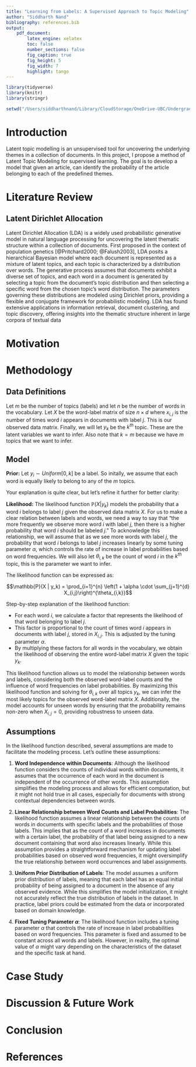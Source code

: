 ```yaml
---
title: "Learning from Labels: A Supervised Approach to Topic Modeling"
author: "Siddharth Nand"
bibliography: references.bib
output: 
    pdf_document:
        latex_engine: xelatex
        toc: false
        number_sections: false
        fig_caption: true
        fig_height: 5
        fig_width: 7
        highlight: tango
---
```


```r
library(tidyverse)
library(knitr)
library(stringr)

setwd("/Users/siddharthnand/Library/CloudStorage/OneDrive-UBC/Undergrad Courses/W2023/STAT 477C Special Topics in Statistics - BAYESIAN STATS/Project")
```

# Introduction
Latent topic modelling is an unsupervised tool for uncovering the underlying themes in a collection of documents. In this project, I propose a method of Latent Topic Modeling for supervised learning. The goal is to develop a model that given an article, can identify the probability of the article belonging to each of the predefined themes.

# Literature Review

## Latent Dirichlet Allocation
Latent Dirichlet Allocation (LDA) is a widely used probabilistic generative model in natural language processing for uncovering the latent thematic structure within a collection of documents. First proposed in the context of population genetics [@Pritchard2000; @Falush2003], LDA posits a hierarchical Bayesian model where each document is represented as a mixture of latent topics, and each topic is characterized by a distribution over words. The generative process assumes that documents exhibit a diverse set of topics, and each word in a document is generated by selecting a topic from the document's topic distribution and then selecting a specific word from the chosen topic's word distribution. The parameters governing these distributions are modeled using Dirichlet priors, providing a flexible and conjugate framework for probabilistic modeling. LDA has found extensive applications in information retrieval, document clustering, and topic discovery, offering insights into the thematic structure inherent in large corpora of textual data

# Motivation

# Methodology

## Data Definitions

Let $m$ be the number of topics (labels) and let $n$ be the number of words in the vocabulary. Let $X$ be the word-label matrix of size $n \times d$ where $x_{i, j}$ is the number of times word $i$ appears in documents with label $j$. This is our observed data matrix. Finally, we will let $y_k$ be the $k^{th}$ topic. These are the latent variables we want to infer. Also note that $k = m$ because we have $m$ topics that we want to infer.

## Model

**Prior:** Let $y_i \sim Uniform[0, k]$ be a label. So initally, we assume that each word is equally likely to belong to any of the $m$ topics.

Your explanation is quite clear, but let's refine it further for better clarity:

**Likelihood:** The likelihood function $\mathbb{P}(X | y_k)$ models the probability that a word $i$ belongs to label $j$ given the observed data matrix $X$. For us to make a clear relation between labels and words, we need a way to say that "the more frequently we observe more word $i$ with label $j$, then there is a higher probability that word $i$ should be labeled $j$." To acknowledge this relationship, we will assume that as we see more words with label $j$, the probability that word $i$ belongs to label $j$ increases linearly by some tuning parameter $\alpha$, which controls the rate of increase in label probabilities based on word frequencies. We will also let $\theta_{i, k}$ be the count of word $i$ in the $k^{th}$ topic, this is the parameter we want to infer.

The likelihood function can be expressed as:

$$\mathbb{P}(X | y_k) = \prod_{i=1}^{n} \left(1 + \alpha \cdot \sum_{j=1}^{d} X_{i,j}\right)^{\theta_{i,k}}$$

Step-by-step explanation of the likelihood function:

- For each word $i$, we calculate a factor that represents the likelihood of that word belonging to label $j$.
- This factor is proportional to the count of times word $i$ appears in documents with label $j$, stored in $X_{i,j}$. This is adjusted by the tuning parameter $\alpha$.
- By multiplying these factors for all words in the vocabulary, we obtain the likelihood of observing the entire word-label matrix $X$ given the topic $y_k$.

This likelihood function allows us to model the relationship between words and labels, considering both the observed word-label counts and the influence of word frequencies on label probabilities. By maximizing this likelihood function and solving for $\theta_{i,k}$ over all topics $y_k$, we can infer the most likely topics for the observed word-label matrix $X$. Additionally, the model accounts for unseen words by ensuring that the probability remains non-zero when $X_{i, j} = 0$, providing robustness to unseen data.

## Assumptions

In the likelihood function described, several assumptions are made to facilitate the modeling process. Let's outline these assumptions:

1. **Word Independence within Documents**: Although the likelihood function considers the counts of individual words within documents, it assumes that the occurrence of each word in the document is independent of the occurrence of other words. This assumption simplifies the modeling process and allows for efficient computation, but it might not hold true in all cases, especially for documents with strong contextual dependencies between words.

2. **Linear Relationship between Word Counts and Label Probabilities**: The likelihood function assumes a linear relationship between the counts of words in documents with specific labels and the probabilities of those labels. This implies that as the count of a word increases in documents with a certain label, the probability of that label being assigned to a new document containing that word also increases linearly. While this assumption provides a straightforward mechanism for updating label probabilities based on observed word frequencies, it might oversimplify the true relationship between word occurrences and label assignments.

3. **Uniform Prior Distribution of Labels**: The model assumes a uniform prior distribution of labels, meaning that each label has an equal initial probability of being assigned to a document in the absence of any observed evidence. While this simplifies the model initialization, it might not accurately reflect the true distribution of labels in the dataset. In practice, label priors could be estimated from the data or incorporated based on domain knowledge.

4. **Fixed Tuning Parameter $\alpha$**: The likelihood function includes a tuning parameter $\alpha$ that controls the rate of increase in label probabilities based on word frequencies. This parameter is fixed and assumed to be constant across all words and labels. However, in reality, the optimal value of $\alpha$ might vary depending on the characteristics of the dataset and the specific task at hand. 

# Case Study

# Discussion & Future Work

# Conclusion

# References  